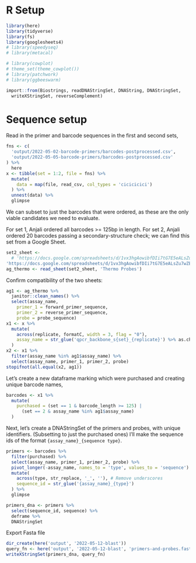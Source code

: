 
# R Setup

```r
library(here)
library(tidyverse)
library(fs)
library(googlesheets4)
# library(speedyseq)
# library(metacal)

# library(cowplot)
# theme_set(theme_cowplot())
# library(patchwork)
# library(ggbeeswarm)

import::from(Biostrings, readDNAStringSet, DNAString, DNAStringSet,
  writeXStringSet, reverseComplement)
```

# Sequence setup

Read in the primer and barcode sequences in the first and second sets,

```r
fns <- c(
  'output/2022-05-02-barcode-primers/barcodes-postprocessed.csv',
  'output/2022-05-05-barcode-primers/barcodes-postprocessed.csv'
) %>%
  here
x <- tibble(set = 1:2, file = fns) %>%
  mutate(
    data = map(file, read_csv, col_types = 'cicicicici')
  ) %>%
  unnest(data) %>%
  glimpse
```

We can subset to just the barcodes that were ordered, as these are the only viable candidates we need to evaluate.

For set 1, Anjali ordered all barcodes >= 125bp in length.
For set 2, Anjali ordered 20 barcodes passing a secondary-structure check; we can find this set from a Google Sheet.

```r
set2_sheet <- 
  # 'https://docs.google.com/spreadsheets/d/1vx3hgAowibfDIi7tG7E5eALsZu7wZEX22ZD4ph5slw4/edit#gid=639702623'
'https://docs.google.com/spreadsheets/d/1vx3hgAowibfDIi7tG7E5eALsZu7wZEX22ZD4ph5slw4'
ag_thermo <- read_sheet(set2_sheet, 'Thermo Probes')
```

Confirm compatibility of the two sheets:

```r
ag1 <- ag_thermo %>%
  janitor::clean_names() %>%
  select(assay_name, 
    primer_1 = forward_primer_sequence, 
    primer_2 = reverse_primer_sequence, 
    probe = probe_sequence)
x1 <- x %>%
  mutate(
    across(replicate, formatC, width = 3, flag = "0"),
    assay_name = str_glue('qpcr_backbone_s{set}_{replicate}') %>% as.character
  )
x2 <- x1 %>%
  filter(assay_name %in% ag1$assay_name) %>%
  select(assay_name, primer_1, primer_2, probe)
stopifnot(all.equal(x2, ag1))
```

Let's create a new dataframe marking which were purchased and creating unique barcode names,

```r
barcodes <- x1 %>%
  mutate(
    purchased = (set == 1 & barcode_length >= 125) | 
      (set == 2 & assay_name %in% ag1$assay_name)
  )
```

Next, let's create a DNAStringSet of the primers and probes, with unique identifiers.
(Subsetting to just the purchased ones)
I'll make the sequence ids of the format `{assay_name}_{sequence type}`.

```r
primers <- barcodes %>%
  filter(purchased) %>%
  select(assay_name, primer_1, primer_2, probe) %>%
  pivot_longer(-assay_name, names_to = 'type', values_to = 'sequence') %>%
  mutate(
    across(type, str_replace, '_', ''), # Remove underscores
    sequence_id = str_glue('{assay_name}_{type}')
  ) %>%
  glimpse

primers_dna <- primers %>%
  select(sequence_id, sequence) %>%
  deframe %>%
  DNAStringSet
```

Export Fasta file

```r
dir_create(here('output', '2022-05-12-blast'))
query_fn <- here('output', '2022-05-12-blast', 'primers-and-probes.fasta')
writeXStringSet(primers_dna, query_fn)
```

